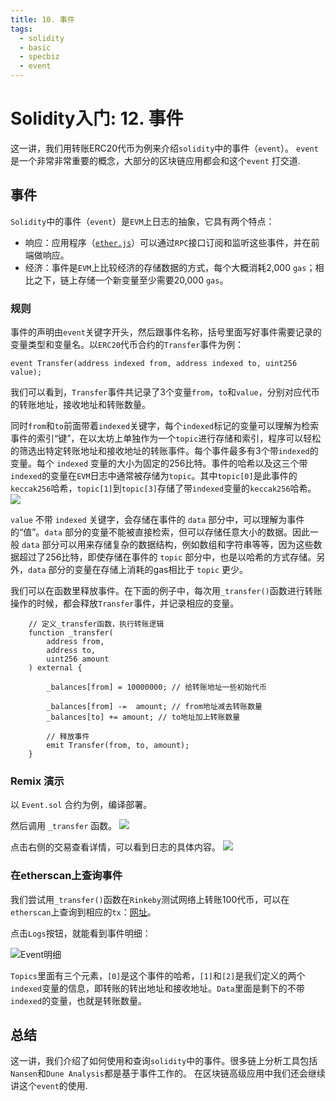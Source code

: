 ```yaml
---
title: 10. 事件
tags:
  - solidity
  - basic
  - specbiz
  - event
---
```



# Solidity入门: 12. 事件

这一讲，我们用转账ERC20代币为例来介绍`solidity`中的事件（`event`）。
```event```是一个非常非常重要的概念，大部分的区块链应用都会和这个```event```
打交道.

## 事件
`Solidity`中的事件（`event`）是`EVM`上日志的抽象，它具有两个特点：

- 响应：应用程序（[`ether.js`](https://learnblockchain.cn/docs/ethers.js/api-contract.html#id18)）可以通过`RPC`接口订阅和监听这些事件，并在前端做响应。
- 经济：事件是`EVM`上比较经济的存储数据的方式，每个大概消耗2,000 `gas`；相比之下，链上存储一个新变量至少需要20,000 `gas`。

### 规则
事件的声明由`event`关键字开头，然后跟事件名称，括号里面写好事件需要记录的变量类型和变量名。以`ERC20`代币合约的`Transfer`事件为例：
```solidity
event Transfer(address indexed from, address indexed to, uint256 value);
```
我们可以看到，`Transfer`事件共记录了3个变量`from`，`to`和`value`，分别对应代币的转账地址，接收地址和转账数量。

同时`from`和`to`前面带着`indexed`关键字，每个`indexed`标记的变量可以理解为检索事件的索引“键”，在以太坊上单独作为一个`topic`进行存储和索引，程序可以轻松的筛选出特定转账地址和接收地址的转账事件。每个事件最多有3个带`indexed`的变量。每个 `indexed` 变量的大小为固定的256比特。事件的哈希以及这三个带`indexed`的变量在`EVM`日志中通常被存储为`topic`。其中`topic[0]`是此事件的`keccak256`哈希，`topic[1]`到`topic[3]`存储了带`indexed`变量的`keccak256`哈希。
![](img/12-3.jpg)

`value` 不带 `indexed` 关键字，会存储在事件的 `data` 部分中，可以理解为事件的“值”。`data` 部分的变量不能被直接检索，但可以存储任意大小的数据。因此一般 `data` 部分可以用来存储复杂的数据结构，例如数组和字符串等等，因为这些数据超过了256比特，即使存储在事件的 `topic` 部分中，也是以哈希的方式存储。另外，`data` 部分的变量在存储上消耗的gas相比于 `topic` 更少。

我们可以在函数里释放事件。在下面的例子中，每次用`_transfer()`函数进行转账操作的时候，都会释放`Transfer`事件，并记录相应的变量。
```solidity
    // 定义_transfer函数，执行转账逻辑
    function _transfer(
        address from,
        address to,
        uint256 amount
    ) external {

        _balances[from] = 10000000; // 给转账地址一些初始代币

        _balances[from] -=  amount; // from地址减去转账数量
        _balances[to] += amount; // to地址加上转账数量

        // 释放事件
        emit Transfer(from, to, amount);
    }
```

### Remix 演示
以 `Event.sol` 合约为例，编译部署。

然后调用 `_transfer` 函数。
![](img/12-1.jpg)

点击右侧的交易查看详情，可以看到日志的具体内容。
![](img/12-2.jpg)

### 在etherscan上查询事件
我们尝试用`_transfer()`函数在`Rinkeby`测试网络上转账100代币，可以在`etherscan`上查询到相应的`tx`：[网址](https://rinkeby.etherscan.io/tx/0x8cf87215b23055896d93004112bbd8ab754f081b4491cb48c37592ca8f8a36c7)。

点击`Logs`按钮，就能看到事件明细：

![Event明细](https://images.mirror-media.xyz/publication-images/gx6_wDMYEl8_Gc_JkTIKn.png?height=980&width=1772)

`Topics`里面有三个元素，`[0]`是这个事件的哈希，`[1]`和`[2]`是我们定义的两个`indexed`变量的信息，即转账的转出地址和接收地址。`Data`里面是剩下的不带`indexed`的变量，也就是转账数量。

## 总结
这一讲，我们介绍了如何使用和查询`solidity`中的事件。很多链上分析工具包括`Nansen`和`Dune Analysis`都是基于事件工作的。
在区块链高级应用中我们还会继续讲这个```event```的使用.

